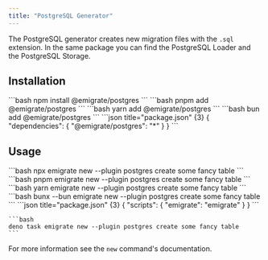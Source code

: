 ```yaml
---
title: "PostgreSQL Generator"
---
```



The PostgreSQL generator creates new migration files with the `.sql` extension. In the same package you can find the <Link href="/plugins/loaders/postgres/">PostgreSQL Loader</Link> and the <Link href="/plugins/storage/postgres/">PostgreSQL Storage</Link>.

## Installation

<Tabs>
  <TabItem label="npm">
    ```bash
    npm install @emigrate/postgres
    ```
  </TabItem>
  <TabItem label="pnpm">
    ```bash
    pnpm add @emigrate/postgres
    ```
  </TabItem>
  <TabItem label="yarn">
    ```bash
    yarn add @emigrate/postgres
    ```
  </TabItem>
  <TabItem label="bun">
    ```bash
    bun add @emigrate/postgres
    ```
  </TabItem>
  <TabItem label="deno">
    ```json title="package.json" {3}
    {
      "dependencies": {
        "@emigrate/postgres": "*"
      }
    }
    ```
  </TabItem>
</Tabs>

## Usage

<Tabs>
  <TabItem label="npm">
    ```bash
    npx emigrate new --plugin postgres create some fancy table
    ```
  </TabItem>
  <TabItem label="pnpm">
    ```bash
    pnpm emigrate new --plugin postgres create some fancy table
    ```
  </TabItem>
  <TabItem label="yarn">
    ```bash
    yarn emigrate new --plugin postgres create some fancy table
    ```
  </TabItem>
  <TabItem label="bun">
    ```bash
    bunx --bun emigrate new --plugin postgres create some fancy table
    ```
  </TabItem>
  <TabItem label="deno">
    ```json title="package.json" {3}
    {
      "scripts": {
        "emigrate": "emigrate"
      }
    }
    ```

    ```bash
    deno task emigrate new --plugin postgres create some fancy table
    ```
  </TabItem>
</Tabs>

For more information see <Link href="/cli/new/">the `new` command</Link>'s documentation.
